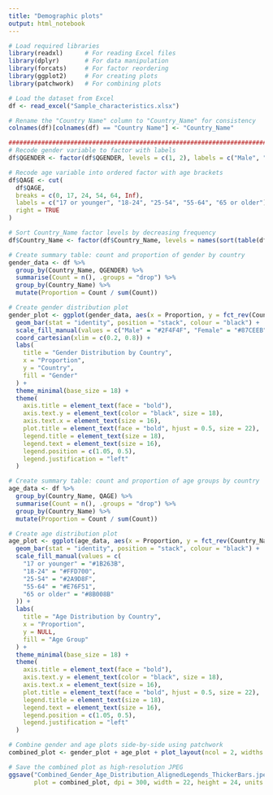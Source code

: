 ```yaml
---
title: "Demographic plots"
output: html_notebook
---
```


```r
# Load required libraries
library(readxl)      # For reading Excel files
library(dplyr)       # For data manipulation
library(forcats)     # For factor reordering
library(ggplot2)     # For creating plots
library(patchwork)   # For combining plots

# Load the dataset from Excel
df <- read_excel("Sample_characteristics.xlsx")

# Rename the "Country Name" column to "Country_Name" for consistency
colnames(df)[colnames(df) == "Country Name"] <- "Country_Name"

##################################################################################
# Recode gender variable to factor with labels
df$QGENDER <- factor(df$QGENDER, levels = c(1, 2), labels = c("Male", "Female"))

# Recode age variable into ordered factor with age brackets
df$QAGE <- cut(
  df$QAGE,
  breaks = c(0, 17, 24, 54, 64, Inf),
  labels = c("17 or younger", "18-24", "25-54", "55-64", "65 or older"),
  right = TRUE
)

# Sort Country_Name factor levels by decreasing frequency
df$Country_Name <- factor(df$Country_Name, levels = names(sort(table(df$Country_Name), decreasing = TRUE)))
```

```r
# Create summary table: count and proportion of gender by country
gender_data <- df %>%
  group_by(Country_Name, QGENDER) %>%
  summarise(Count = n(), .groups = "drop") %>%
  group_by(Country_Name) %>%
  mutate(Proportion = Count / sum(Count))

# Create gender distribution plot
gender_plot <- ggplot(gender_data, aes(x = Proportion, y = fct_rev(Country_Name), fill = QGENDER)) +
  geom_bar(stat = "identity", position = "stack", colour = "black") +
  scale_fill_manual(values = c("Male" = "#2F4F4F", "Female" = "#87CEEB")) +
  coord_cartesian(xlim = c(0.2, 0.8)) +
  labs(
    title = "Gender Distribution by Country",
    x = "Proportion",
    y = "Country",
    fill = "Gender"
  ) +
  theme_minimal(base_size = 18) +
  theme(
    axis.title = element_text(face = "bold"),
    axis.text.y = element_text(color = "black", size = 18),
    axis.text.x = element_text(size = 16),
    plot.title = element_text(face = "bold", hjust = 0.5, size = 22),
    legend.title = element_text(size = 18),
    legend.text = element_text(size = 16),
    legend.position = c(1.05, 0.5),
    legend.justification = "left"
  )
```

```r
# Create summary table: count and proportion of age groups by country
age_data <- df %>%
  group_by(Country_Name, QAGE) %>%
  summarise(Count = n(), .groups = "drop") %>%
  group_by(Country_Name) %>%
  mutate(Proportion = Count / sum(Count))

# Create age distribution plot
age_plot <- ggplot(age_data, aes(x = Proportion, y = fct_rev(Country_Name), fill = QAGE)) +
  geom_bar(stat = "identity", position = "stack", colour = "black") +
  scale_fill_manual(values = c(
    "17 or younger" = "#1B263B",
    "18-24" = "#FFD700",
    "25-54" = "#2A9D8F",
    "55-64" = "#E76F51",
    "65 or older" = "#8B008B"
  )) +
  labs(
    title = "Age Distribution by Country",
    x = "Proportion",
    y = NULL,
    fill = "Age Group"
  ) +
  theme_minimal(base_size = 18) +
  theme(
    axis.title = element_text(face = "bold"),
    axis.text.y = element_text(color = "black", size = 18),
    axis.text.x = element_text(size = 16),
    plot.title = element_text(face = "bold", hjust = 0.5, size = 22),
    legend.title = element_text(size = 18),
    legend.text = element_text(size = 16),
    legend.position = c(1.05, 0.5),
    legend.justification = "left"
  )
```

```r
# Combine gender and age plots side-by-side using patchwork
combined_plot <- gender_plot + age_plot + plot_layout(ncol = 2, widths = c(1, 1.1))

# Save the combined plot as high-resolution JPEG
ggsave("Combined_Gender_Age_Distribution_AlignedLegends_ThickerBars.jpeg", 
       plot = combined_plot, dpi = 300, width = 22, height = 24, units = "in")
```
